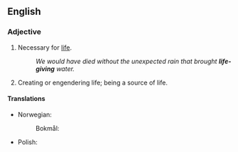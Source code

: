{{also|lifegiving}}

==English==

===Adjective===
{{en-adj|head=[[life]]-[[giving]]}}

# Necessary for [[life]].
#: ''We would have died without the unexpected rain that brought '''life-giving''' water.''
# Creating or engendering life; being a source of life.

====Translations====
{{trans-top|necessary for life}}
* Norwegian:
*: Bokmål: {{t|nb|livgivende}}
{{trans-mid}}
* Polish:  {{t+|pl|życiodajny}}
{{trans-bottom}}